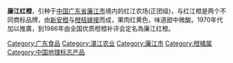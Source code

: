 '''廉江红橙'''，引种于[[中华人民共和国|中国]][[广东省|广东省]][[廉江市|廉江市]]境内的红江农场(正团级)，与红江橙是两个不同商标品牌，由[[新安橙|新安橙]]与[[柑桔|柑桔]][[嫁接|嫁接]]而成，果肉红黄色，味道甜中微酸。1970年代加以推廣，到1986年由全国优质柑橙补评会定名為廉江红橙。

{{plant-stub}}

{{Citrus}}

[[Category:广东食品|Category:广东食品]]
[[Category:湛江农业|Category:湛江农业]]
[[Category:廉江市|Category:廉江市]]
[[Category:柑橘属|Category:柑橘属]]
[[Category:中国地理标志产品|Category:中国地理标志产品]]